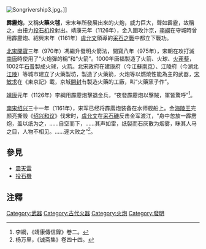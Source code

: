 [[File:Songrivership3.jpg|thumb]]。]]

'''霹靂炮'''，又稱'''火藥火毬'''，宋末年所發展出來的火炮，威力巨大，聲如霹靂，故稱之，由扭力[[投石机|投石机]]投射出。靖康元年（1126年），金入圍攻汴京，[[李綱|李綱]]在守城時曾用霹靂炮、紹興末年（1161年）[[虞允文|虞允文]]領導的[[采石之戰|采石之戰]]中都立下戰功。

[[北宋|北宋]][[開寶|開寶]]三年（970年）馮繼升發明火箭法，開寶八年（975年），宋朝在攻打滅[[南唐|南唐]]時使用了“火炮彈的稱”和“火箭”。1000年唐福製造了火箭、火球、[[火蒺藜|火蒺藜]]，1002年[[石普|石普]]製成火球，火箭。北宋政府在建康府（今江蘇[[南京|南京]]）、江陵府（今湖北[[江陵|江陵]]）等城市建立了火藥製坊，製造了火藥箭，火炮等以燃燒性能為主的武器，[[宋敏求|宋敏求]]在《東京記》載，京城[[開封|開封]]有製造火藥的工廠，叫“火藥窯子作”。

[[靖康|靖康]]元年（1126年）李綱用霹靂炮擊退金兵，“夜發霹靂炮以擊賊，軍皆驚呼”<ref>李綱，《靖康傳信錄》卷二。</ref>。

[[南宋|南宋]][[绍兴|绍兴]]三十一年（1161年），宋军已经将霹雳炮装备在水师舰船上。金[[海陵王|海陵王]]完颜亮撕毁《[[绍兴和议|绍兴和议]]》伐宋时，[[虞允文|虞允文]]在[[采石磯|采石磯]]反击金军渡江，“舟中忽放一霹雳炮，盖以纸为之，……自空而下，……其声如雷，纸裂而石灰散为烟雾，眯其人马之目，人物不相见。……逐大败之”<ref>杨万里，《诚斋集》卷四十四。</ref>。

==參見==
* [[震天雷|震天雷]]
* [[投石機|投石機]]

==注釋==
<references/>

[[Category:武器|Category:武器]]
[[Category:古代火器|Category:古代火器]]
[[Category:火炮|Category:火炮]]
[[Category:發明|Category:發明]]